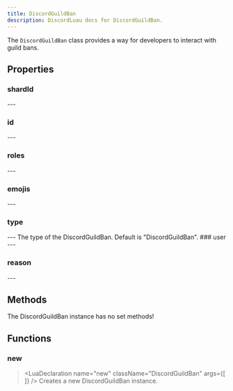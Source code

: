 ```yaml
---
title: DiscordGuildBan
description: DiscordLuau docs for DiscordGuildBan.
---
```

[//]: # (This file was automatically compiled through the Generator luau code under this repository)
[//]: # (if you want to edit the documentation of discord-luau, please write changes)
[//]: # (to the discord-luau repository itself, we extract the comments from discord-luau and translate)
[//]: # (them into markdown files that Nextra can interpret!)

[//]: # (----- DOCUMENT IMPORTS ----- )


[//]: # (----- DOCUMENT DESCRIPTION ----- )

The `DiscordGuildBan` class provides a way for developers to interact with guild bans.

[//]: # (----- DOCUMENT PROPERTIES ----- )

## Properties

### shardId

<LuaProperty name="DiscordGuildBan.shardId" type="number" />
---
	
### id

<LuaProperty name="DiscordGuildBan.id" type="string?" />
---
	
### roles

<LuaProperty name="DiscordGuildBan.roles" type="{ Objects.DiscordGuildRole }" />
---
	
### emojis

<LuaProperty name="DiscordGuildBan.emojis" type="{ Objects.DiscordEmoji }" />
---
	
### type

<LuaProperty name="DiscordGuildBan.type" type="string" />
---
The type of the DiscordGuildBan. Default is "DiscordGuildBan".
### user

<LuaProperty name="DiscordGuildBan.user" type="Objects.DiscordUser" />
---
	
### reason

<LuaProperty name="DiscordGuildBan.reason" type="string?" />
---
	

[//]: # (----- DOCUMENT METHODS ----- )

## Methods

The DiscordGuildBan instance has no set methods!

[//]: # (----- DOCUMENT FUNCTIONS ----- )

## Functions

### new

> <LuaDeclaration name="new" className="DiscordGuildBan" args={[  ]} />
Creates a new DiscordGuildBan instance.

